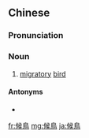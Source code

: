 {{also|候鸟}}
==Chinese==
{{zh-forms|s=候鸟}}

===Pronunciation===
{{zh-pron
|m=hòuniǎo
|c=hau6 niu5
|cat=n
}}

===Noun===
{{zh-noun}}

# [[migratory]] [[bird]]

====Antonyms====
* {{zh-l|留鳥}}

[[fr:候鳥]]
[[mg:候鳥]]
[[ja:候鳥]]